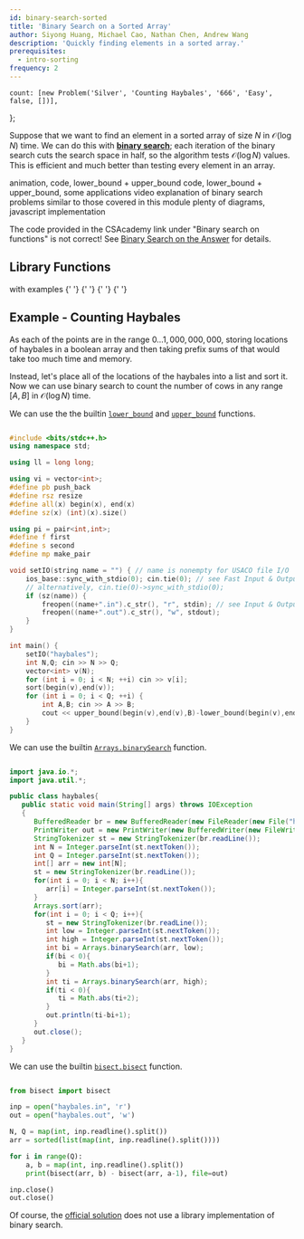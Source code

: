 ```yaml
---
id: binary-search-sorted
title: 'Binary Search on a Sorted Array'
author: Siyong Huang, Michael Cao, Nathan Chen, Andrew Wang
description: 'Quickly finding elements in a sorted array.'
prerequisites:
  - intro-sorting
frequency: 2
---
```




	count: [new Problem('Silver', 'Counting Haybales', '666', 'Easy', false, [])],
};

<!-- 	bubble: [
		new Problem(
			'HR',
			'Bubble Sort',
			'https://www.hackerrank.com/challenges/ctci-bubble-sort/problem',
			'Easy',
			false,
			[],
			'O(N^2)'
		),
		new Problem('Silver', 'Out of Sorts', '834', 'Very Hard', false, []),
	], -->

Suppose that we want to find an element in a sorted array of size $N$ in $\mathcal{O}(\log N)$ time. We can do this with [**binary search**](https://en.wikipedia.org/wiki/Binary_search_algorithm); each iteration of the binary search cuts the search space in half, so the algorithm tests $\mathcal{O}(\log N)$ values. This is efficient and much better than testing every element in an array.

<Resources>
	<Resource source="CSA" title="Binary Search" url="binary_search" starred>
		animation, code, lower_bound + upper_bound
	</Resource>
	<Resource source="CPH" title="3.3 - Binary Search" starred>
		code, lower_bound + upper_bound, some applications
	</Resource>
	<Resource source="CF" title="EDU: Binary Search" url="https://codeforces.com/edu/course/2/lesson/6">
		video explanation of binary search
	</Resource>
	<Resource source="CF" title="EDU: Binary Search - Step 1" url="https://codeforces.com/edu/course/2/lesson/6/1/practice" starred> 
		problems similar to those covered in this module
	</Resource>
	<Resource
		source="KA@KhanAcademy"
		title="Binary Search"
		url="https://www.khanacademy.org/computing/computer-science/algorithms/binary-search/a/binary-search"
	>
		plenty of diagrams, javascript implementation
	</Resource>
</Resources>

<Warning>

The code provided in the CSAcademy link under "Binary search on functions" is not correct! See [Binary Search on the Answer](/silver/binary-search-ans) for details.

</Warning>

<!-- 	<Resource source="GFG" title="Binary Search" url="binary-search"></Resource> -->

## Library Functions

<LanguageSection>

<CPPSection>

<Resources>
	<Resource
		source="CPP"
		url="http://www.cplusplus.com/reference/algorithm/lower_bound/"
		title="lower_bound, upper_bound"
		starred
	>
		with examples
	</Resource>
</Resources>

</CPPSection>

<JavaSection>

<Resources>
	<Resource
		source="JAVA"
		url="https://docs.oracle.com/javase/7/docs/api/java/util/Arrays.html#binarySearch(int[],%20int)"
		title="Arrays.binarySearch"
	>
		{' '}
	</Resource>
	<Resource
		source="JAVA"
		url="https://docs.oracle.com/javase/7/docs/api/java/util/Collections.html#binarySearch(java.util.List,%20T)"
		title="Collections.binarySearch"
	>
		{' '}
	</Resource>
</Resources>

</JavaSection>

<PySection>

<Resources>
	<Resource
		source="Python"
		url="https://docs.python.org/3/library/bisect.html"
		title="Array bisection algorithm"
	>
		{' '}
	</Resource>
	<Resource
		source="GFG"
		url="https://www.geeksforgeeks.org/binary-search-bisect-in-python/"
		title="Binary Search (bisect) in Python"
	>
		{' '}
	</Resource>
</Resources>

</PySection>

</LanguageSection>

<!-- ## Coordinate Compression

A related topic is **coordinate compression**, which takes some points and reassigns them to remove wasted space. -->

## Example - Counting Haybales

<FocusProblem problem={problems.count[0]} />

<!-- > Farmer John has just arranged his $N$ haybales $(1\le N \le 100,000)$ at various points along the one-dimensional road running across his farm. To make sure they are spaced out appropriately, please help him answer $Q$ queries ($1 \le Q \le 100,000$), each asking for the number of haybales within a specific interval along the road. -->

As each of the points are in the range $0 \ldots 1,000,000,000$, storing locations of haybales in a boolean array and then taking prefix sums of that would take too much time and memory.

Instead, let's place all of the locations of the haybales into a list and sort it. Now we can use binary search to count the number of cows in any range $[A,B]$ in $\mathcal{O}(\log N)$ time.

<LanguageSection>

<CPPSection>

We can use the the builtin [`lower_bound`](https://en.cppreference.com/w/cpp/algorithm/lower_bound) and [`upper_bound`](https://en.cppreference.com/w/cpp/algorithm/upper_bound) functions.

```cpp

#include <bits/stdc++.h>
using namespace std;

using ll = long long;

using vi = vector<int>;
#define pb push_back
#define rsz resize
#define all(x) begin(x), end(x)
#define sz(x) (int)(x).size()

using pi = pair<int,int>;
#define f first
#define s second
#define mp make_pair

void setIO(string name = "") { // name is nonempty for USACO file I/O
	ios_base::sync_with_stdio(0); cin.tie(0); // see Fast Input & Output
	// alternatively, cin.tie(0)->sync_with_stdio(0);
	if (sz(name)) {
		freopen((name+".in").c_str(), "r", stdin); // see Input & Output
		freopen((name+".out").c_str(), "w", stdout);
	}
}

int main() {
	setIO("haybales");
	int N,Q; cin >> N >> Q;
	vector<int> v(N);
	for (int i = 0; i < N; ++i) cin >> v[i];
	sort(begin(v),end(v));
	for (int i = 0; i < Q; ++i) {
		int A,B; cin >> A >> B;
		cout << upper_bound(begin(v),end(v),B)-lower_bound(begin(v),end(v),A) << "\n";
	}
}

```

</CPPSection>

<JavaSection>

We can use the builtin [`Arrays.binarySearch`](https://docs.oracle.com/javase/7/docs/api/java/util/Arrays.html#binarySearch(int[],%20int)) function.

```java

import java.io.*; 
import java.util.*; 

public class haybales{
   public static void main(String[] args) throws IOException
   {
      BufferedReader br = new BufferedReader(new FileReader(new File("haybales.in")));
      PrintWriter out = new PrintWriter(new BufferedWriter(new FileWriter("haybales.out")));
      StringTokenizer st = new StringTokenizer(br.readLine());
      int N = Integer.parseInt(st.nextToken());
      int Q = Integer.parseInt(st.nextToken());
      int[] arr = new int[N];
      st = new StringTokenizer(br.readLine());
      for(int i = 0; i < N; i++){
         arr[i] = Integer.parseInt(st.nextToken());
      }
      Arrays.sort(arr);
      for(int i = 0; i < Q; i++){
         st = new StringTokenizer(br.readLine());
         int low = Integer.parseInt(st.nextToken());
         int high = Integer.parseInt(st.nextToken());
         int bi = Arrays.binarySearch(arr, low);
         if(bi < 0){
            bi = Math.abs(bi+1);
         }
         int ti = Arrays.binarySearch(arr, high);
         if(ti < 0){
            ti = Math.abs(ti+2);
         }
         out.println(ti-bi+1);
      }
      out.close();
   }
}

```

</JavaSection>

<PySection>

We can use the builtin [`bisect.bisect`](https://docs.python.org/3/library/bisect.html#bisect.bisect) function.

```py

from bisect import bisect

inp = open("haybales.in", 'r')
out = open("haybales.out", 'w')

N, Q = map(int, inp.readline().split())
arr = sorted(list(map(int, inp.readline().split())))

for i in range(Q):
	a, b = map(int, inp.readline().split())
	print(bisect(arr, b) - bisect(arr, a-1), file=out)

inp.close()
out.close()

```

</PySection>

</LanguageSection>

Of course, the [official solution](http://www.usaco.org/current/data/sol_haybales_silver_dec16.html) does not use a library implementation of binary search.
